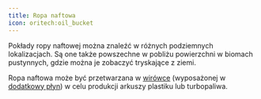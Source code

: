 ```yaml
---  
title: Ropa naftowa 
icon: oritech:oil_bucket  
---  
```


<center>  
<ModAsset location="oritech:area/oil_well" width={700} />  
</center>  

Pokłady ropy naftowej można znaleźć w różnych podziemnych lokalizacjach. Są one także powszechne w pobliżu powierzchni w biomach pustynnych, gdzie można je zobaczyć tryskające z ziemi.  

Ropa naftowa może być przetwarzana w [wirówce](../processing/centrifuge) (wyposażonej w [dodatkowy płyn](../processing/addons)) w celu produkcji arkuszy plastiku lub turbopaliwa.  
